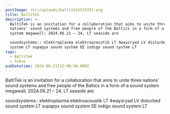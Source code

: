 ```yaml
---
postImage: /src/uploads/baltitek2525252.png
title: BaltiTek
description: >-
  BaltiTek is an invitation for a collaboration that aims to unite three
  nations' sound systems and free people of the Baltics in a form of a sound
  system megawall; 2024.06.21 – 24, LT seaside are

  soundsystems:: elektroplazma elektroacoustik LT 4wayzryad LV disturbed sound
  system LT supapyx sound system EE indigo sound system LT
tags:
  - BaltiTek
  - Tekno
pubDatetime: 2024-06-21T22:00:00.000Z
---
```


BaltiTek is an invitation for a collaboration that aims to unite three nations' sound systems and free people of the Baltics in a form of a sound system megawall; 2024.06.21 – 24, LT seaside are

soundsystems::
elektroplazma elektroacoustik LT
4wayzryad LV
disturbed sound system LT
supapyx sound system EE
indigo sound system LT
